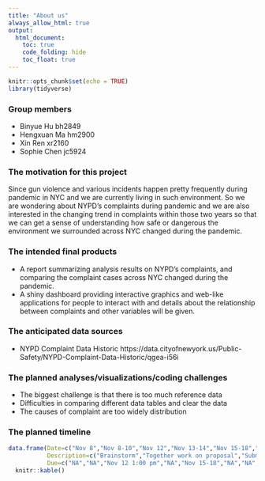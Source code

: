 ```yaml
---
title: "About us"
always_allow_html: true
output: 
  html_document:
    toc: true
    code_folding: hide
    toc_float: true
---
```


```r
knitr::opts_chunk$set(echo = TRUE)
library(tidyverse)
```

### Group members 
* Binyue Hu bh2849
* Hengxuan Ma hm2900
* Xin Ren xr2160
* Sophie Chen jc5924

### The motivation for this project
Since gun violence and various incidents happen pretty frequently during pandemic in NYC and we are currently living in such environment. So we are wondering about NYPD's complaints during pandemic and we are also interested in the changing trend in complaints within those two years so that we can get a sense of understanding how safe or dangerous the environment we surrounded across NYC changed during the pandemic.

### The intended final products 
* A report summarizing analysis results on NYPD's complaints, and comparing the complaint cases across NYC changed during the pandemic.
* A shiny dashboard providing interactive graphics and web-like applications for people to interact with and details about the relationship between complaints and other variables will be given.

### The anticipated data sources
* NYPD Complaint Data Historic https://data.cityofnewyork.us/Public-Safety/NYPD-Complaint-Data-Historic/qgea-i56i

### The planned analyses/visualizations/coding challenges
- The biggest challenge is that there is too much reference data
- Difficulties in comparing different data tables and clear the data
- The causes of complaint are too widely distribution

### The planned timeline
```r
data.frame(Date=c("Nov 8","Nov 8-10","Nov 12","Nov 13-14","Nov 15-18","Nov 30","Dec 4","Dec 10","Dec 10","Dec 12-14","Dec 15"),
           Description=c("Brainstorm","Together work on proposal","Submit the proposal","Distribute tasks","Project reviewing meeting","Finish the coding part","Start to construct a webpage","Report&webpage and screencast","Peer assessment","Practice for presentation","In class discussion of project"),
           Due=c("NA","NA","Nov 12 1:00 pm","NA","Nov 15-18","NA","NA","Dec 10 11:59 pm","Dec 10 11:59 pm","NA","Dec 15")) %>% 
  knitr::kable()
```








